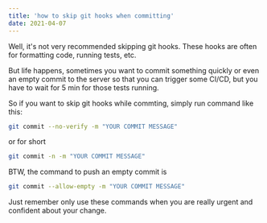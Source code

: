```yaml
---
title: 'how to skip git hooks when committing'
date: 2021-04-07
---
```



Well,  it's not very recommended skipping git hooks. These hooks are often for formatting code, running tests, etc.

But life happens, sometimes you want to commit something quickly or even an empty commit to the server so that you can 
trigger some CI/CD, but you have to wait for 5 min for those tests running.

So if you want to skip git hooks while commting, simply run command like this:

```bash
git commit --no-verify -m "YOUR COMMIT MESSAGE"
```

or for short
```bash
git commit -n -m "YOUR COMMIT MESSAGE"
```

BTW, the command to push an empty commit is

```bash
git commit --allow-empty -m "YOUR COMMIT MESSAGE"
```

Just remember only use these commands when you are really urgent and confident about your change.
